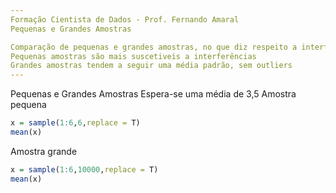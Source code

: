 ```yaml
---
Formação Cientista de Dados - Prof. Fernando Amaral
Pequenas e Grandes Amostras

Comparação de pequenas e grandes amostras, no que diz respeito a interferência pelo acaso
Pequenas amostras são mais suscetiveis a interferências
Grandes amostras tendem a seguir uma média padrão, sem outliers
---
```

Pequenas e Grandes Amostras
Espera-se uma média de 3,5
Amostra pequena
```r
x = sample(1:6,6,replace = T)
mean(x)
```
Amostra grande
```r
x = sample(1:6,10000,replace = T)
mean(x)

```

